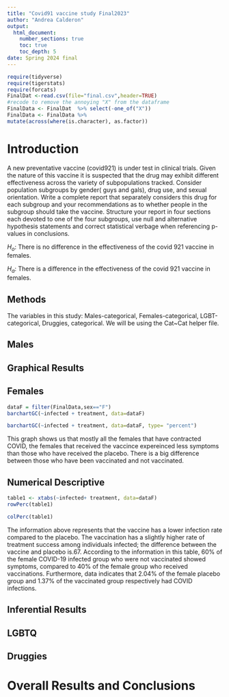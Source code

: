 ```yaml
---
title: "Covid91 vaccine study Final2023"
author: "Andrea Calderon"
output: 
  html_document:
    number_sections: true
    toc: true
    toc_depth: 5
date: Spring 2024 final 
---
```


```r
require(tidyverse)
require(tigerstats)
require(forcats)
FinalDat <-read.csv(file="final.csv",header=TRUE)
#recode to remove the annoying "X" from the dataframe
FinalData <- FinalDat  %>% select(-one_of("X"))
FinalData <- FinalData %>%
mutate(across(where(is.character), as.factor))
```

# Introduction

A new  preventative vaccine (covid921) is under test in clinical trials. Given the nature of this vaccine it is suspected that the drug may exhibit different effectiveness across the variety of subpopulations tracked. Consider population subgroups by gender( guys and gals), drug use, and sexual orientation. Write a complete report that separately considers this drug for each subgroup and your recommendations as to whether people in the subgroup should take the vaccine. Structure your report in four sections each devoted to one of the four subgroups, use null and alternative hypothesis statements and correct statistical verbage when referencing p-values in conclusions.


$H_o$: There is no difference in the effectiveness of the covid 921 vaccine in females.

$H_a$: There is a difference in the effectiveness of the covid 921 vaccine in females.

## Methods 

The variables in this study: Males-categorical, Females-categorical, LGBT-categorical, Druggies, categorical. We will be using the Cat~Cat helper file.



## Males



## Graphical Results 



## Females

```r
dataF = filter(FinalData,sex=="F")
barchartGC(~infected + treatment, data=dataF)
```

```r
barchartGC(~infected + treatment, data=dataF, type= "percent")
```

This graph shows us that mostly all the females that have contracted COVID, the females that received the vaccince expereinced less symptoms than those who have received the placebo. There is a big difference between those who have been vaccinated and not vaccinated. 


## Numerical Descriptive

```r
table1 <- xtabs(~infected+ treatment, data=dataF)
rowPerc(table1)

```


```r
colPerc(table1)
```


The information above represents that the vaccine has a lower infection rate compared to the placebo. The vaccination has a slightly higher rate of treatment success among individuals infected; the difference between the vaccine and placebo is.67. According to the information in this table, 60% of the female COVID-19 infected group who were not vaccinated showed symptoms, compared to 40% of the female group who received vaccinations. Furthermore, data indicates that 2.04% of the female placebo group and 1.37% of the vaccinated group respectively had COVID infections.


## Inferential Results 



## LGBTQ



## Druggies


# Overall Results and Conclusions